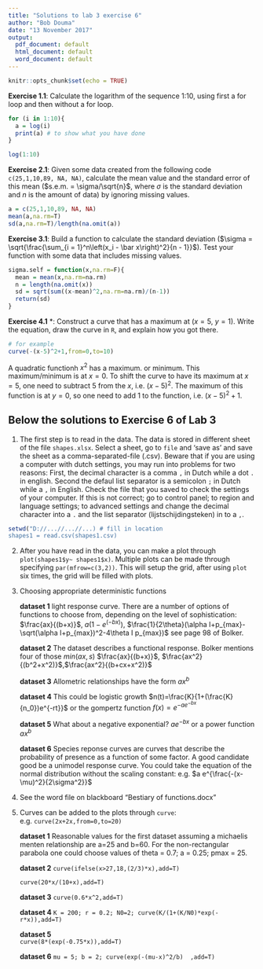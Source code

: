 ```yaml
---
title: "Solutions to lab 3 exercise 6"
author: "Bob Douma"
date: "13 November 2017"
output:
  pdf_document: default
  html_document: default
  word_document: default
---
```


```r
knitr::opts_chunk$set(echo = TRUE)
```

**Exercise 1.1**: Calculate the logarithm of the sequence 1:10, using first a for loop and then without a for loop.
```r
for (i in 1:10){
  a = log(i)
  print(a) # to show what you have done
}

log(1:10)

```


**Exercise 2.1**: Given some data created from the following code `c(25,1,10,89, NA, NA)`, 
calculate the mean value and the standard error of this mean ($s.e.m. = \sigma/\sqrt{n}$, where $\sigma$ is the standard deviation and $n$ is the amount of data) by ignoring missing values.

```r
a = c(25,1,10,89, NA, NA)
mean(a,na.rm=T)
sd(a,na.rm=T)/length(na.omit(a))
```

**Exercise 3.1**: Build a function to calculate the standard deviation ($\sigma = \sqrt{\frac{\sum_{i = 1}^n\left(x_i - \bar x\right)^2}{n - 1}}$). Test your function with some data that includes missing values.

```r
sigma.self = function(x,na.rm=F){
  mean = mean(x,na.rm=na.rm)
  n = length(na.omit(x))
  sd = sqrt(sum((x-mean)^2,na.rm=na.rm)/(n-1))
  return(sd)
}

```

**Exercise 4.1** *: Construct a curve
that has a maximum at ($x=5$, $y=1$).  Write the
equation, draw the curve in `R`, and explain
how you got there.

```r
# for example
curve(-(x-5)^2+1,from=0,to=10)
``` 

A quadratic functionh $x^2$ has a maximum. or minimum. This maximum/minimum is at $x=0$. To shift the curve to have its maximum at $x=5$, one need to subtract $5$ from the $x$, i.e. $(x-5)^2$. The maximum of this function is at $y=0$, so one need to add $1$ to the function, i.e. $(x-5)^2+1$.


## Below the solutions to Exercise 6 of Lab 3

1. The first step is to read in the data. The data is stored in different sheet of the file `shapes.xlsx`. Select a sheet, go to `file` and 'save as' and save the sheet as a comma-separated-file (.csv). Beware that if you are using a computer with dutch settings, you may run into problems for two reasons: First, the decimal character is a comma `,` in Dutch while a dot `.` in english. Second the defaul list separator is a semicolon `;` in Dutch while a `,` in English. Check the file that you saved to check the settings of your computer. If this is not correct; go to control panel; to region and language settings; to advanced settings and change the decimal character into a `.`  and the list separator (lijstschijdingsteken) in to a `,`.



```r
setwd("D://...//...//...) # fill in location
shapes1 = read.csv(shapes1.csv)
```

2. After you have read in the data, you can make a plot through `plot(shapes1$y~ shapes1$x)`. Multiple plots can be made through specifying `par(mfrow=c(3,2))`. This will setup the grid, after using `plot` six times, the grid will be filled with plots.

3. Choosing appropriate deterministic functions

      **dataset 1**
      light response curve. There are a number of options of functions to choose from, depending on the level of sophistication:
      $\frac{ax}{(b+x)}$, $a(1-e^{(-bx)})$, $\frac{1}{2\theta}(\alpha I+p_{max}-\sqrt(\alpha I+p_{max})^2-4\theta I p_{max})$ see page 98 of Bolker.
      
      **dataset 2**
      The dataset describes a functional response. Bolker mentions four of those $min(ax,s)$ $\frac{ax}{(b+x)}$, $\frac{ax^2}{(b^2+x^2)}$,$\frac{ax^2}{(b+cx+x^2)}$
      
      **dataset 3**
      Allometric relationships have the form $ax^b$
      
      **dataset 4**
      This could be logistic growth $n(t)=\frac{K}{1+(\frac{K}{n_0})e^{-rt}}$ or the gompertz function $f(x)=e^{-ae^{-bx}}$
      
      **dataset 5**
      What about a negative exponential? $ae^{-bx}$ or a power function $ax^b$
      
      **dataset 6**
      Species reponse curves are curves that describe the probability of presence as a function of some factor. A good candidate good be a unimodel response curve. You could take the equation of the normal distribution without the scaling constant: e.g.
      $a e^{\frac{-(x-\mu)^2}{2\sigma^2}}$

4. See the word file on blackboard "Bestiary of functions.docx"

5. Curves can be added to the plots through `curve`: e.g. `curve(2x+2x,from=0,to=20)` 

      **dataset 1** 
      Reasonable values for the first dataset assuming a michaelis menten relationship are a=25 and b=60. For the            non-rectangular parabola one could choose values of theta = 0.7; a = 0.25; pmax = 25. 
      

      **dataset 2**
      `curve(ifelse(x>27,18,(2/3)*x),add=T)`
      
      `curve(20*x/(10+x),add=T)`
      
      **dataset 3**
      `curve(0.6*x^2,add=T)`

      **dataset 4**
        `K = 200; r = 0.2; N0=2; curve(K/(1+(K/N0)*exp(-r*x)),add=T)`
        
      **dataset 5**  
      `curve(8*(exp(-0.75*x)),add=T)  `
    
      **dataset 6**
      `mu = 5; b = 2; curve(exp(-(mu-x)^2/b)  ,add=T)`

      

